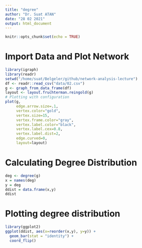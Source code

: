 ```yaml
---
title: "degree"
author: "Dr. Suat ATAN"
date: "28 02 2021"
output: html_document
---
```


```r
knitr::opts_chunk$set(echo = TRUE)
```

# Import Data and Plot Network
```r
library(igraph)
library(readr)
setwd("/home/suat/Belgeler/github/network-analysis-lecture")
df <- readr::read_csv("data/02.csv")
g <- graph_from_data_frame(df)
layout <- layout.fruchterman.reingold(g)
# Plotting with configuration
plot(g, 
     edge.arrow.size=.1, 
     vertex.color="gold", 
     vertex.size=15,
     vertex.frame.color="gray", 
     vertex.label.color="black", 
     vertex.label.cex=0.8, 
     vertex.label.dist=2, 
     edge.curved=0,
     layout=layout) 
```


# Calculating Degree Distribution

```r
deg <- degree(g)
x = names(deg)
y = deg
ddist = data.frame(x,y)
ddist
```

# Plotting degree distribution
```r
library(ggplot2)
ggplot(ddist, aes(x=reorder(x,y), y=y)) + 
  geom_bar(stat = "identity") +
  coord_flip()
```